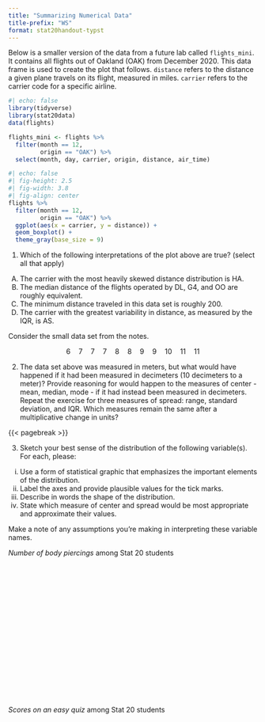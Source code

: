 ```yaml
---
title: "Summarizing Numerical Data"
title-prefix: "WS"
format: stat20handout-typst
---
```


<!--
@. In the space below, outline a procedure to take a data set like the following and return a single statistic that fulfills the desiderata:
   a. The statistic will increase in magnitude as variability increases
   b. The statistic will decrease in magnitude as the variability decreases
   c. The statistic is zero when there is no variability

You can express your procedure as a written recipe or using mathematical notation.

$$ 6 \quad 7 \quad 7 \quad  7 \quad 8 \quad  8 \quad 9 \quad 9 \quad 10 \quad 11  \quad 11$$
-->

Below is a smaller version of the data from a future lab called `flights_mini`. It contains all flights out of Oakland (OAK) from December 2020. This data frame is used to create the plot that follows. `distance` refers to the distance a given plane travels on its flight, measured in miles. `carrier` refers to the carrier code for a specific airline.

```r
#| echo: false
library(tidyverse)
library(stat20data)
data(flights)

flights_mini <- flights %>%
  filter(month == 12,
         origin == "OAK") %>%
  select(month, day, carrier, origin, distance, air_time)
```


```r
#| echo: false
#| fig-height: 2.5
#| fig-width: 3.8
#| fig-align: center
flights %>%
  filter(month == 12,
         origin == "OAK") %>%
  ggplot(aes(x = carrier, y = distance)) +
  geom_boxplot() +
  theme_gray(base_size = 9)
```

 
@. Which of the following interpretations of the plot above are true? (select all that apply)

(A) The carrier with the most heavily skewed distance distribution is HA.
(B) The median distance of the flights operated by DL, G4, and OO are roughly equivalent.
(C) The minimum distance traveled in this data set is roughly 200.
<!-- (D) There is no clear association between the carrier and the distance of their flights. -->
(D) The carrier with the greatest variability in distance, as measured by the IQR, is AS.



Consider the small data set from the notes.

$$ 6 \quad 7 \quad 7 \quad  7 \quad 8 \quad  8 \quad 9 \quad 9 \quad 10 \quad 11  \quad 11$$

@. The data set above was measured in meters, but what would have happened if it had been measured in decimeters (10 decimeters to a meter)? Provide reasoning for would happen to the measures of center - mean, median, mode - if it had instead been measured in decimeters. Repeat the exercise for three measures of spread: range, standard deviation, and IQR. Which measures remain the same after a multiplicative change in units?

{{< pagebreak >}}


@. Sketch your best sense of the distribution of the following variable(s). For each, please: 

  i. Use a form of statistical graphic that emphasizes the important elements of the distribution.
  ii. Label the axes and provide plausible values for the tick marks.
  iii. Describe in words the shape of the distribution.
  iv. State which measure of center and spread would be most appropriate and approximate their values.

Make a note of any assumptions you're making in interpreting these variable names.

*Number of body piercings* among Stat 20 students

\
\
\
\
\
\
\
\
\
\
\
\
\
\
\
\

*Scores on an easy quiz* among Stat 20 students

\
\
\
\
\
\
\
\
\

<!-- The `mpg` dataset is available as a part of the `tidyverse` library. It contains information on fuel consumption for 38 models of car between 1999 and 2008. *Datasets can have help files, too!* You do not need to include code for loading in libraries or accessing help files in your answers to the below questions. 

@. Write `dplyr` code to calculate the median and IQR city miles per gallon for the vehicles in the dataset and copy it below. The result of your code should be one data structure. 

\
\
\
\
\
\

@. Write `dplyr` code to calculate the mean and standard deviation city miles per gallon for the vehicles in the dataset *for each class of car* and copy it below. The result of your code should be one data structure.  -->
